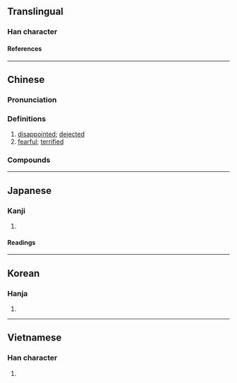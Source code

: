 {{character info}}
==Translingual==

===Han character===
{{Han char|rn=61|rad=心|as=08|sn=11|four=99027|canj=PFBR|ids=⿰忄尚}}

====References====
{{Han ref|kx=0391.120|dkj=10815|dj=0725.240|hdz=42315.020|uh=60DD}}

----

==Chinese==
{{zh-forms}}

===Pronunciation===
{{zh-pron
|m=chǎng,tǎng,1nb=standard,2nb=variant
|c=cong2,tong2
|mn=chhéng/siàng
|oc=y
|cat=a
}}

===Definitions===
{{zh-hanzi}}

# [[disappointed]]; [[dejected]]
# [[fearful]]; [[terrified]]

===Compounds===
{{zh-der|惝然|惝怳}}

----

==Japanese==

===Kanji===
{{ja-kanji|grade=|rs=心08}}

# {{rfdef|ja|sort=心08}}

====Readings====
{{ja-readings
|on=しょう, とう
|kun=うつとりする
}}

----

==Korean==

===Hanja===
{{ko-hanja|창}}

# {{rfdef|ko|sort=心08}}

----

==Vietnamese==

===Han character===
{{vi-readings|rs=心08|reading=sượng}}

# {{rfdef|vi|sort=心08}}